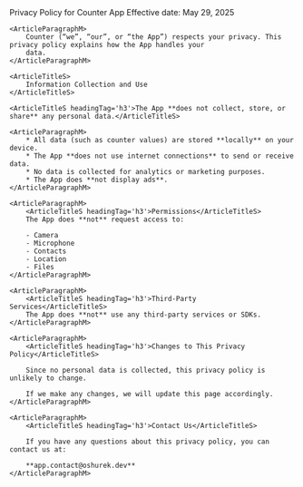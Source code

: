 ---
---

<ContentPart>
	<ArticleTitleL headingTag='h2'>Privacy Policy for Counter App</ArticleTitleL>
	<ArticleParagraphM>Effective date: May 29, 2025</ArticleParagraphM>

	<ArticleParagraphM>
		Counter (“we”, “our”, or “the App”) respects your privacy. This privacy policy explains how the App handles your
		data.
	</ArticleParagraphM>

	<ArticleTitleS>
		Information Collection and Use
	</ArticleTitleS>

	<ArticleTitleS headingTag='h3'>The App **does not collect, store, or share** any personal data.</ArticleTitleS>

	<ArticleParagraphM>
		* All data (such as counter values) are stored **locally** on your device.
		* The App **does not use internet connections** to send or receive data.
		* No data is collected for analytics or marketing purposes.
		* The App does **not display ads**.
	</ArticleParagraphM>

	<ArticleParagraphM>
		<ArticleTitleS headingTag='h3'>Permissions</ArticleTitleS>
		The App does **not** request access to:

		- Camera
		- Microphone
		- Contacts
		- Location
		- Files
	</ArticleParagraphM>

	<ArticleParagraphM>
		<ArticleTitleS headingTag='h3'>Third-Party Services</ArticleTitleS>
		The App does **not** use any third-party services or SDKs.
	</ArticleParagraphM>

	<ArticleParagraphM>
		<ArticleTitleS headingTag='h3'>Changes to This Privacy Policy</ArticleTitleS>

		Since no personal data is collected, this privacy policy is unlikely to change.

		If we make any changes, we will update this page accordingly.
	</ArticleParagraphM>

	<ArticleParagraphM>
		<ArticleTitleS headingTag='h3'>Contact Us</ArticleTitleS>

		If you have any questions about this privacy policy, you can contact us at:

		**app.contact@oshurek.dev**
	</ArticleParagraphM>

</ContentPart>

